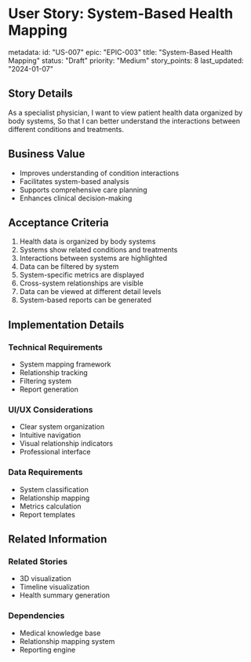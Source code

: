 # User Story: System-Based Health Mapping

metadata:
  id: "US-007"
  epic: "EPIC-003"
  title: "System-Based Health Mapping"
  status: "Draft"
  priority: "Medium"
  story_points: 8
  last_updated: "2024-01-07"

## Story Details
As a specialist physician,
I want to view patient health data organized by body systems,
So that I can better understand the interactions between different conditions and treatments.

## Business Value
- Improves understanding of condition interactions
- Facilitates system-based analysis
- Supports comprehensive care planning
- Enhances clinical decision-making

## Acceptance Criteria
1. Health data is organized by body systems
2. Systems show related conditions and treatments
3. Interactions between systems are highlighted
4. Data can be filtered by system
5. System-specific metrics are displayed
6. Cross-system relationships are visible
7. Data can be viewed at different detail levels
8. System-based reports can be generated

## Implementation Details
### Technical Requirements
- System mapping framework
- Relationship tracking
- Filtering system
- Report generation

### UI/UX Considerations
- Clear system organization
- Intuitive navigation
- Visual relationship indicators
- Professional interface

### Data Requirements
- System classification
- Relationship mapping
- Metrics calculation
- Report templates

## Related Information
### Related Stories
- 3D visualization
- Timeline visualization
- Health summary generation

### Dependencies
- Medical knowledge base
- Relationship mapping system
- Reporting engine
